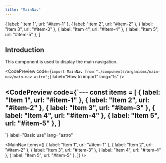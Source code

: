 ```yaml
---
title: "MainNav"
---
```


  { label: "Item 1", url: "#item-1" },
  { label: "Item 2", url: "#item-2" },
  { label: "Item 3", url: "#item-3" },
  { label: "Item 4", url: "#item-4" },
  { label: "Item 5", url: "#item-5" },
]

## Introduction

This component is used to display the main navigation.

<CodePreview
  code={`import MainNav from "./components/organisms/main-nav/main-nav.astro";`}
  label="How to import"
  lang="ts"
/>

<CodePreview
  code={`---
const items = [
    { label: "Item 1", url: "#item-1" },
    { label: "Item 2", url: "#item-2" },
    { label: "Item 3", url: "#item-3" },
    { label: "Item 4", url: "#item-4" },
    { label: "Item 5", url: "#item-5" },
]
---
<MainNav items={items} />`}
  label="Basic use"
  lang="astro"
>
  <MainNav
    items={[
      { label: "Item 1", url: "#item-1" },
      { label: "Item 2", url: "#item-2" },
      { label: "Item 3", url: "#item-3" },
      { label: "Item 4", url: "#item-4" },
      { label: "Item 5", url: "#item-5" },
    ]}
  />
</CodePreview>
